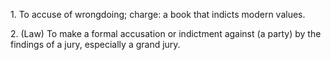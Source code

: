 1. To accuse of wrongdoing; charge: a book that indicts modern values. 

2. (Law) To make a formal accusation or indictment against (a party) by the findings of a jury, especially a grand jury.

{{wikify}}